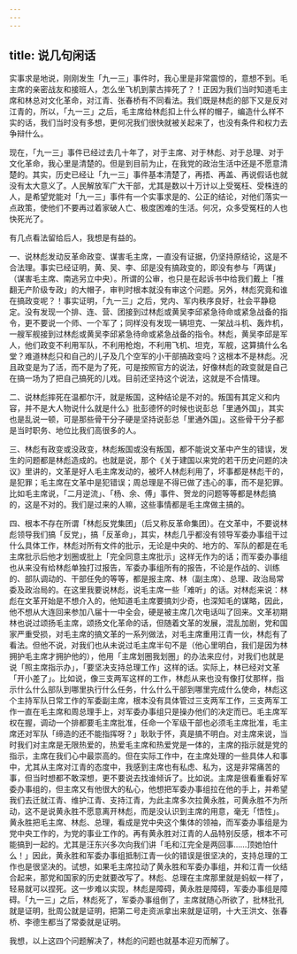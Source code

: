 ```yaml
---
---
---
```

title: 说几句闲话
---




实事求是地说，刚刚发生「九一三」事件时，我心里是非常震惊的，意想不到。毛主席的亲密战友和接班人，怎么坐飞机到蒙古摔死了？！正因为我们当时知道毛主席和林总对文化革命，对江青、张春桥有不同看法。我们既是林彪的部下又是反对江青的，所以，「九一三」之后，毛主席给林彪扣上什么样的帽子，编造什么样不实的话，我们当时没有多想，更何况我们很快就被关起来了，也没有条件和权力去争辩什么。

现在，「九一三」事件已经过去几十年了，对于主席、对于林彪、对于总理、对于文化革命，我心里是清楚的。但是到目前为止，在我党的政治生活中还是不愿意清楚的。其实，历史已经让「九一三」事件基本清楚了，再捂、再盖、再说假话也就没有太大意义了。人民解放军广大干部，尤其是数以十万计以上受冤枉、受株连的人，是希望党能对「九一三」事件有一个实事求是的、公正的结论，对他们落实一点政策，使他们不要再过着家破人亡、极度困难的生活。何况，众多受冤枉的人也快死光了。

有几点看法留给后人，我想是有益的。

一、说林彪发动反革命政变、谋害毛主席，一直没有证据，仍坚持原结论，这是不合法理。事实已经证明，黄、吴、李、邱是没有搞政变的，即没有参与「两谋」（谋害毛主席、南逃另立中央）。所谓的公审，也只是在起诉书中给我们戴上「推翻无产阶级专政」的大帽子，审判时根本就没有审这个问题。另外，林彪究竟和谁在搞政变呢？！事实证明，「九一三」之后，党内、军内秩序良好，社会平静稳定。没有发现一个排、连、营、团接到过林彪或黄吴李邱紧急待命或紧急战备的指令，更不要说一个师、一个军了；同样没有发现一辆坦克、一架战斗机、轰炸机，一艘军舰接到过林彪或黄吴李邱紧急待命或紧急战备的指令。林彪，黄吴李邱是军人，他们政变不利用军队，不利用枪炮，不利用飞机、坦克，军舰，这算搞什么名堂？难道林彪只和自己的儿子及几个空军的小干部搞政变吗？这根本不是林彪。况且政变是为了活，而不是为了死，可是按照官方的说法，好像林彪的政变就是自己在搞一场为了把自己搞死的儿戏。目前还坚持这个说法，这就是不合情理。

二、说林彪摔死在温都尔汗，就是叛国，这种结论是不对的。叛国有其定义和内容，并不是大人物说什么就是什么》批彭德怀的时候也说彭总「里通外国」，其实也是乱说一顿，可是那些骨干分子硬是坚持说彭总「里通外国」。这些骨干分子都是当时职务、地位比我们高很多的人。

三、林彪有政变或没政变，林彪叛国或没有叛国，都不能说文革中产生的错误，发生的问题都是林彪造成的。也就是说，那个《关于建国以来党的若干历史问题的决议》里讲的，文革是好人毛主席发动的，被坏人林彪利用了，坏事都是林彪干的，是犯罪；毛主席在文革中是犯错误；周总理是不得已做了违心的事，而不是犯罪。比如毛主席说，「二月逆流」、「杨、余、傅」事件、贺龙的问题等等都是林彪搞的，这是不对的。我们是过来的人嘛，这些事情都是毛主席做主搞的。

四、根本不存在所谓「林彪反党集团」（后又称反革命集团）。在文革中，不要说林彪领导我们搞「反党」，搞「反革命」，其实，林彪几乎都没有领导军委办事组干过什么具体工作，林彪对所有文件的批示，无论是中央的、地方的、军队的都是在毛主席批示后他才划圈或批上「完全同意主席批示」这样无作为的话；而军委办事组也从来没有给林彪单独打过报告，军委办事组所有的报告，不论是作战的、训练的、部队调动的、干部任免的等等，都是报主席、林（副主席）、总理、政治局常委及政治局的。在这里我要说林彪，说毛主席一些「难听」的话。对林彪来说：林彪在文革开始是不想介入的，他知道毛主席要搞刘少奇，也深知毛的谋略，因此，他不想从大连回来参加八届十一中全会，硬是被主席几次电话叫了回来。文革初期林也说过颂扬毛主席，颂扬文化革命的话，但随着文革的发展，混乱加剧，党和国家严重受损，对毛主席的搞文革的一系列做法，对毛主席重用江青一伙，林彪有了看法。但他不说，对我们也从未说过毛主席半句不是（他心里明白，我们是因为林拥护毛主席才拥护他的），他用「主席划圈我划圈」的办法来应付，对我们也就是说「照主席指示办」，「要坚决支持总理工作」这样的话。实际上，林已经对文革「开小差了」。比如说，像三支两军这样的工作，林彪从来也没有像打仗那样，指示什么什么部队到哪里执行什么任务，什么什么干部到哪里完成什么使命，林彪这个主持军队日常工作的军委副主席，根本没有具体管过三支两军工作，三支两军工作一直在毛主席和周总理手上，对军委办事组只是操办他们的决定而已。毛主席军权在握，调动一个排都要毛主席批准，任命一个军级干部也必须毛主席批准，毛主席还对军队「缔造的还不能指挥呀？」耿耿于怀，真是搞不明白。对主席来说，当时我们对主席是无限热爱的，热爱毛主席和热爱党是一体的，主席的指示就是党的指示，主席在我们心中最崇高的。但在实际工作中，在主席处理的一些具体人和事中，尤其从主席对江青的态度中，我感到主席也有私虑、私为，这是非常痛苦的事，但当时想都不敢深想，更不要说去找谁倾诉了。比如说。主席是很看重看好军委办事组的，但主席又有他很大的私心，他想把军委办事组拉在他的手上，并希望我们去迁就江青、维护江青、支持江青，为此主席多次拉黄永胜，可黄永胜不为所动，这不是说黄永胜不愿意离开林彪，而是没认识到主席的用意，毫无「悟性」。黄永胜把毛主席、林彪、总理，看成是党中央这个集体的领袖，而军委办事组是为党中央工作的，为党的事业工作的。再有黄永胜对江青的人品特别反感，根本不可能搞到一起的。尤其是汪东兴多次向我们讲「毛和江完全是两回事……顶她怕什么！」因此，黄永胜和军委办事组抵制江青一伙的错误是很坚决的，支持总理的工作也是很坚决的。试想，如果毛主席拉动了黄永胜和军委办事组，并和江青一伙结合起来，那党和国家的历史就要改写了。林彪、总理在主席那里就是蚂蚁一样了，轻易就可以捏死。这一步难以实现，林彪是障碍，黄永胜是障碍，军委办事组是障碍。「九一三」之后，林彪死了，军委办事组倒了，主席就随心所欲了，批林批孔就是证明，批周公就是证明，把第二号走资派拿出来就是证明，十大王洪文、张春桥、李德生都当了常委就是证明。

我想，以上这四个问题解决了，林彪的问题也就基本迎刃而解了。